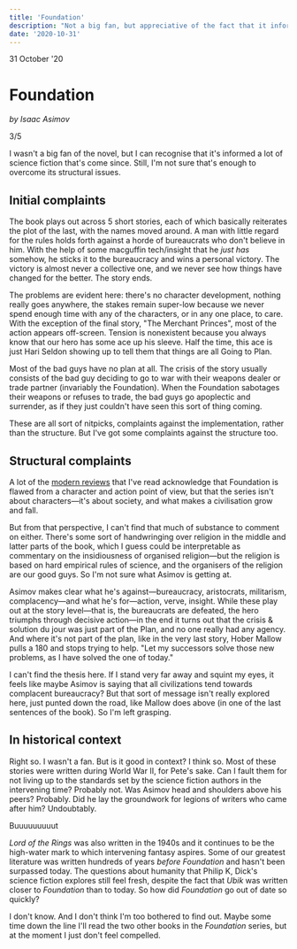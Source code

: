 ```yaml
---
title: 'Foundation'
description: "Not a big fan, but appreciative of the fact that it informed a lot of science fiction that's come since. 3/5."
date: '2020-10-31'
---
```



<Date>
  31 October '20
</Date>

# Foundation

_by Isaac Asimov_

3/5

I wasn't a big fan of the novel, but I can recognise that it's informed a lot of science fiction that's come since. Still, I'm not sure that's enough to overcome its structural issues.

## Initial complaints
The book plays out across 5 short stories, each of which basically reiterates the plot of the last, with the names moved around. A man with little regard for the rules holds forth against a horde of bureaucrats who don't believe in him. With the help of some macguffin tech/insight that he _just has_ somehow, he sticks it to the bureaucracy and wins a personal victory. The victory is almost never a collective one, and we never see how things have changed for the better. The story ends.

The problems are evident here: there's no character development, nothing really goes anywhere, the stakes remain super-low because we never spend enough time with any of the characters, or in any one place, to care. With the exception of the final story, "The Merchant Princes", most of the action appears off-screen. Tension is nonexistent because you always know that our hero has some ace up his sleeve. Half the time, this ace is just Hari Seldon showing up to tell them that things are all Going to Plan.

Most of the bad guys have no plan at all. The crisis of the story usually consists of the bad guy deciding to go to war with their weapons dealer or trade partner (invariably the Foundation). When the Foundation sabotages their weapons or refuses to trade, the bad guys go apoplectic and surrender, as if they just couldn't have seen this sort of thing coming.

These are all sort of nitpicks, complaints against the implementation, rather than the structure. But I've got some complaints against the structure too.

## Structural complaints
A lot of the [modern reviews](https://www.theguardian.com/books/2012/dec/04/paul-krugman-asimov-economics) that I've read acknowledge that Foundation is flawed from a character and action point of view, but that the series isn't about characters—it's about society, and what makes a civilisation grow and fall.

But from that perspective, I can't find that much of substance to comment on either. There's some sort of handwringing over religion in the middle and latter parts of the book, which I guess could be interpretable as commentary on the insidiousness of organised religion—but the religion is based on hard empirical rules of science, and the organisers of the religion are our good guys. So I'm not sure what Asimov is getting at.

Asimov makes clear what he's against—bureaucracy, aristocrats, militarism, complacency—and what he's for—action, verve, insight. While these play out at the story level—that is, the bureaucrats are defeated, the hero triumphs through decisive action—in the end it turns out that the crisis & solution du jour was just part of the Plan, and no one really had any agency. And where it's not part of the plan, like in the very last story, Hober Mallow pulls a 180 and stops trying to help. "Let my successors solve those new problems, as I have solved the one of today."

I can't find the thesis here. If I stand very far away and squint my eyes, it feels like maybe Asimov is saying that all civilizations tend towards complacent bureaucracy? But that sort of message isn't really explored here, just punted down the road, like Mallow does above (in one of the last sentences of the book). So I'm left grasping.

## In historical context
Right so. I wasn't a fan. But is it good in context? I think so. Most of these stories were written during World War II, for Pete's sake. Can I fault them for not living up to the standards set by the science fiction authors in the intervening time? Probably not. Was Asimov head and shoulders above his peers? Probably. Did he lay the groundwork for legions of writers who came after him? Undoubtably.

Buuuuuuuuut

_Lord of the Rings_ was also written in the 1940s and it continues to be the high-water mark to which intervening fantasy aspires. Some of our greatest literature was written hundreds of years _before_ _Foundation_ and hasn't been surpassed today. The questions about humanity that Philip K, Dick's science fiction explores still feel fresh, despite the fact that _Ubik_ was written closer to _Foundation_ than to today. So how did _Foundation_ go out of date so quickly?

I don't know. And I don't think I'm too bothered to find out. Maybe some time down the line I'll read the two other books in the _Foundation_ series, but at the moment I just don't feel compelled.